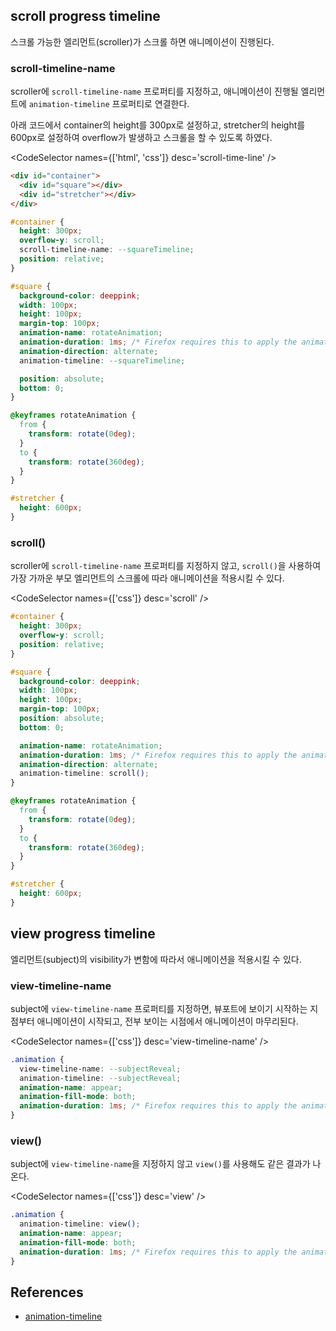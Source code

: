 
## scroll progress timeline

스크롤 가능한 엘리먼트(scroller)가 스크롤 하면 애니메이션이 진행된다.

### scroll-timeline-name

scroller에 `scroll-timeline-name` 프로퍼티를 지정하고, 애니메이션이 진행될 엘리먼트에 `animation-timeline` 프로퍼티로 연결한다.

아래 코드에서 container의 height를 300px로 설정하고, stretcher의 height를 600px로 설정하여 overflow가 발생하고 스크롤을 할 수 있도록 하였다.

<CodeSelector names={['html', 'css']} desc='scroll-time-line' />

```html showLineNumbers
<div id="container">
  <div id="square"></div>
  <div id="stretcher"></div>
</div>
```

```css {4, 16} showLineNumbers
#container {
  height: 300px;
  overflow-y: scroll;
  scroll-timeline-name: --squareTimeline;
  position: relative;
}

#square {
  background-color: deeppink;
  width: 100px;
  height: 100px;
  margin-top: 100px;
  animation-name: rotateAnimation;
  animation-duration: 1ms; /* Firefox requires this to apply the animation */
  animation-direction: alternate;
  animation-timeline: --squareTimeline;

  position: absolute;
  bottom: 0;
}

@keyframes rotateAnimation {
  from {
    transform: rotate(0deg);
  }
  to {
    transform: rotate(360deg);
  }
}

#stretcher {
  height: 600px;
}
```

### scroll()

scroller에 `scroll-timeline-name` 프로퍼티를 지정하지 않고, `scroll()`을 사용하여 가장 가까운 부모 엘리먼트의 스크롤에 따라 애니메이션을 적용시킬 수 있다.

<CodeSelector names={['css']} desc='scroll' />

```css {18} showLineNumbers
#container {
  height: 300px;
  overflow-y: scroll;
  position: relative;
}

#square {
  background-color: deeppink;
  width: 100px;
  height: 100px;
  margin-top: 100px;
  position: absolute;
  bottom: 0;

  animation-name: rotateAnimation;
  animation-duration: 1ms; /* Firefox requires this to apply the animation */
  animation-direction: alternate;
  animation-timeline: scroll();
}

@keyframes rotateAnimation {
  from {
    transform: rotate(0deg);
  }
  to {
    transform: rotate(360deg);
  }
}

#stretcher {
  height: 600px;
}
```

## view progress timeline

엘리먼트(subject)의 visibility가 변함에 따라서 애니메이션을 적용시킬 수 있다.

### view-timeline-name

subject에 `view-timeline-name` 프로퍼티를 지정하면, 뷰포트에 보이기 시작하는 지점부터 애니메이션이 시작되고, 전부 보이는 시점에서 애니메이션이 마무리된다.

<CodeSelector names={['css']} desc='view-timeline-name' />

```css {2-3} showLineNumbers
.animation {
  view-timeline-name: --subjectReveal;
  animation-timeline: --subjectReveal;
  animation-name: appear;
  animation-fill-mode: both;
  animation-duration: 1ms; /* Firefox requires this to apply the animation */
}
```

### view()

subject에 `view-timeline-name`을 지정하지 않고 `view()`를 사용해도 같은 결과가 나온다.

<CodeSelector names={['css']} desc='view' />

```css {2} showLineNumbers
.animation {
  animation-timeline: view();
  animation-name: appear;
  animation-fill-mode: both;
  animation-duration: 1ms; /* Firefox requires this to apply the animation */
}
```

## References

- [animation-timeline](https://developer.mozilla.org/en-US/docs/Web/CSS/animation-timeline)
